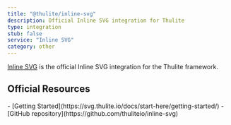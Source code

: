 ```yaml
---
title: "@thulite/inline-svg"
description: Official Inline SVG integration for Thulite
type: integration
stub: false
service: "Inline SVG"
category: other
---
```


[Inline SVG](https://svg.thulite.io/) is the official Inline SVG integration for the Thulite framework.

## Official Resources

<List emoji="books">
- [Getting Started](https://svg.thulite.io/docs/start-here/getting-started/)
- [GitHub repository](https://github.com/thuliteio/inline-svg)
</List>
